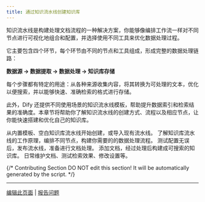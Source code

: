 ```yaml
---
title: 通过知识流水线创建知识库
---
```


知识流水线是构建处理文档流程的一种解决方案，你能够像编排工作流一样对不同节点进行可视化地组合和配置，并选择使用不同工具来优化数据处理过程。

它主要包含四个环节，每个环节由不同的节点和工具组成，形成完整的数据处理链路：

**数据源 → 数据提取 → 数据处理 → 知识库存储**

每个步骤都有特定的用途：从各种来源收集内容，将其转换为可处理的文本，优化以便搜索，并以能够快速、准确检索的格式进行存储。

此外，Dify 还提供不同使用场景的知识流水线模板，帮助提升数据索引和检索结果的准确度。本章节将帮助你了解知识流水线的创建方式、流程以及相应节点，让你能快速搭建和优化自己的知识库。

<Steps>
  <Step>
    <Card title="步骤一：创建知识流水线" horizontal href="./create-knowledge-pipeline">
      从内置模板、空白知识库流水线开始创建，或导入现有流水线。
    </Card>
  </Step>
  <Step>
    <Card title="步骤二： 编排知识流水线" horizontal href="./knowledge-pipeline-orchestration">
      了解知识库流水线的工作原理，编排不同节点，构建你需要的的数据处理流程。
    </Card>
  </Step>
  <Step>
    <Card title="步骤三：发布知识流水线" horizontal href="./publish-knowledge-pipeline">
      测试配置无误后，发布流水线，准备进行文档处理。
    </Card>
  </Step>
  <Step>
    <Card title="步骤四：上传文件" horizontal href="./upload-files">
      添加文档，经过处理后构建成可搜索的知识库。
    </Card>
  </Step>
  <Step>
    <Card title="步骤五：管理和使用知识库" horizontal href="./manage-knowledge-base">
      日常维护文档、测试检索效果、修改设置等。
    </Card>
  </Step>
</Steps>

{/*
Contributing Section
DO NOT edit this section!
It will be automatically generated by the script.
*/}

---

[编辑此页面](https://github.com/langgenius/dify-docs/edit/main/zh-hans/guides/knowledge-base/knowledge-pipeline/create-from-knowledge-pipeline.mdx) | [报告问题](https://github.com/langgenius/dify-docs/issues/new?template=docs.yml)